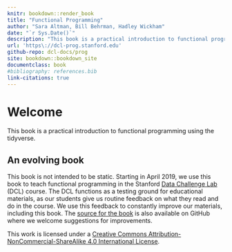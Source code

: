 ```yaml
---
knitr: bookdown::render_book
title: "Functional Programming"
author: "Sara Altman, Bill Behrman, Hadley Wickham"
date: "`r Sys.Date()`"
description: "This book is a practical introduction to functional programming using the tidyverse."
url: 'https\://dcl-prog.stanford.edu'
github-repo: dcl-docs/prog
site: bookdown::bookdown_site
documentclass: book
#bibliography: references.bib
link-citations: true
---
```


# Welcome {-}

This book is a practical introduction to functional programming using the tidyverse.

## An evolving book {-}

This book is not intended to be static. Starting in April 2019, we use this book to teach functional programming in the Stanford [Data Challenge Lab](https://datalab.stanford.edu/challenge-lab) (DCL) course. The DCL functions as a testing ground for educational materials, as our students give us routine feedback on what they read and do in the course. We use this feedback to constantly improve our materials, including this book. The [source for the book](https://github.com/dcl-docs/prog) is also available on GitHub where we welcome suggestions for improvements.

This work is licensed under a [Creative Commons Attribution-NonCommercial-ShareAlike 4.0 International License](http://creativecommons.org/licenses/by-nc-sa/4.0/). 
